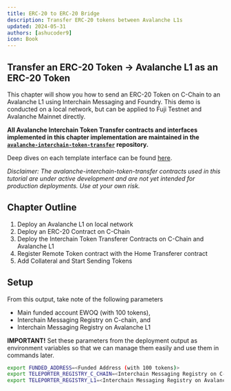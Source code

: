 ```yaml
---
title: ERC-20 to ERC-20 Bridge
description: Transfer ERC-20 tokens between Avalanche L1s
updated: 2024-05-31
authors: [ashucoder9]
icon: Book
---
```



## Transfer an ERC-20 Token &rarr; Avalanche L1 as an ERC-20 Token

This chapter will show you how to send an ERC-20 Token on C-Chain to an Avalanche L1 using Interchain Messaging and Foundry. This demo is conducted on a local network, but can be applied to Fuji Testnet and Avalanche Mainnet directly.

**All Avalanche Interchain Token Transfer contracts and interfaces implemented in this chapter implementation are maintained in the [`avalanche-interchain-token-transfer`](https://github.com/ava-labs/avalanche-interchain-token-transfer/tree/main/contracts/src) repository.**

Deep dives on each template interface can be found [here](https://github.com/ava-labs/avalanche-interchain-token-transfer/blob/main/contracts/README.md).

_Disclaimer: The avalanche-interchain-token-transfer contracts used in this tutorial are under active development and are not yet intended for production deployments. Use at your own risk._

## Chapter Outline

1. Deploy an Avalanche L1 on local network
2. Deploy an ERC-20 Contract on C-Chain
3. Deploy the Interchain Token Transferer Contracts on C-Chain and Avalanche L1
4. Register Remote Token contract with the Home Transferer contract
5. Add Collateral and Start Sending Tokens

## Setup

<ICTTsetup />
From this output, take note of the following parameters

- Main funded account EWOQ (with 100 tokens),
- Interchain Messaging Registry on C-chain, and
- Interchain Messaging Registry on Avalanche L1

**IMPORTANT!** Set these parameters from the deployment output as environment variables so that we can manage them easily and use them in commands later.

```bash
export FUNDED_ADDRESS=<Funded Address (with 100 tokens)>
export TELEPORTER_REGISTRY_C_CHAIN=<Interchain Messaging Registry on C-chain>
export TELEPORTER_REGISTRY_L1=<Interchain Messaging Registry on Avalanche L1>
```


